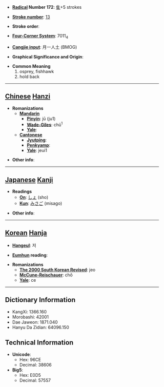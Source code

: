 * '''[[Wiktionary:Chinese radical index| Radical]] Number 172''': [[Wiktionary:Chinese radical index 隹|隹]]+5 strokes

* '''[[Wiktionary:Chinese total strokes index|Stroke number]]''': [[Wiktionary:Chinese total strokes index 13|13]]

* '''Stroke order''': 

* '''[[Wiktionary:Chinese four corner index|Four-Corner System]]''': 7011<sub>4</sub>

* '''[[Wiktionary:Chinese Cangjie index|Cangjie input]]''': 月一人土 (BMOG)

* '''Graphical Significance and Origin''': 

* '''Common Meaning'''
*#osprey, fishhawk
*# hold back


----

== [[Chinese]] [[Hanzi]] ==

* '''Romanizations'''
** '''[[Mandarin]]'''
*** '''[[Pinyin]]''': jū (ju1)
*** '''[[Wade-Giles]]''': chü<sup>1</sup>
*** '''[[Yale]]''': 
** '''[[Cantonese]]'''
*** '''[[Jyutping]]''':
*** '''[[Penkyamp]]''': 
*** '''[[Yale]]''': jeui1

* '''Other info''': 

----

== [[Japanese]] [[Kanji]] ==

* '''Readings'''
** '''[[On]]''': [[しょ]] (sho)
** '''[[Kun]]''': [[みさご]] (misago)

* '''Other info''':  

----

== [[Korean]] [[Hanja]] ==

* '''[[Hangeul]]''': 저

* '''[[Eumhun]] reading''': 

* '''Romanizations'''
** '''[[The 2000 South Korean Revised Romanization|The 2000 South Korean Revised]]''': jeo
** '''[[McCune-Reischauer]]''': chŏ
** '''[[Yale]]''': ce

----

== Dictionary Information ==

* KangXi: 1366.160
* Morobashi: 42001
* Dae Jaweon: 1871.040
* Hanyu Da Zidian: 64096.150

== Technical Information ==

* '''Unicode''':
** Hex: 96CE
** Decimal: 38606
* '''Big5''':
** Hex: E0D5
** Decimal: 57557